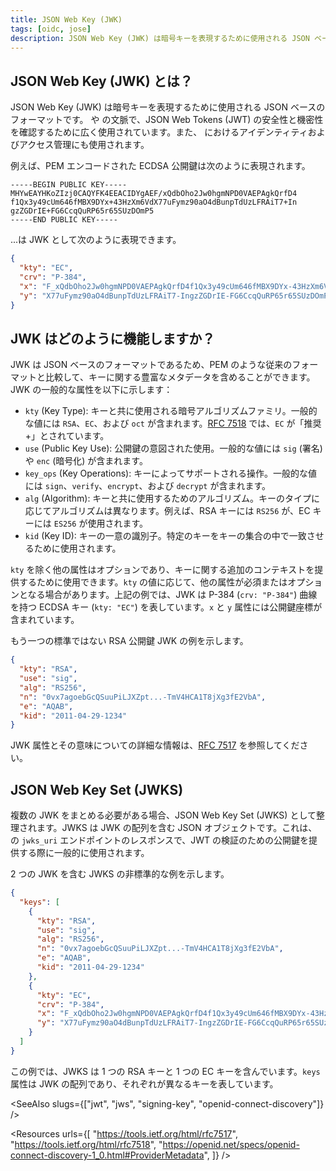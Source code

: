 ```yaml
---
title: JSON Web Key (JWK)
tags: [oidc, jose]
description: JSON Web Key (JWK) は暗号キーを表現するために使用される JSON ベースのフォーマットです。複数の JWK をまとめる必要がある場合、JSON Web Key Set (JWKS) として整理されます。
---
```


## JSON Web Key (JWK) とは？

JSON Web Key (JWK) は暗号キーを表現するために使用される JSON ベースのフォーマットです。<Ref slug="jws" /> や <Ref slug="jwe" /> の文脈で、<Ref slug="jwt">JSON Web Tokens (JWT)</Ref> の安全性と機密性を確認するために広く使用されています。また、<Ref slug="openid-connect" /> におけるアイデンティティおよびアクセス管理にも使用されます。

例えば、PEM エンコードされた ECDSA 公開鍵は次のように表現されます。

```
-----BEGIN PUBLIC KEY-----
MHYwEAYHKoZIzj0CAQYFK4EEACIDYgAEF/xQdbOho2Jw0hgmNPD0VAEPAgkQrfD4
f1Qx3y49cUm646fMBX9DYx+43HzXm6VdX77uFymz90aO4dBunpTdUzLFRAiT7+In
gzZGDrIE+FG6CcqQuRP65r65SUzDOmP5
-----END PUBLIC KEY-----
```

...は JWK として次のように表現できます。

```json
{
  "kty": "EC",
  "crv": "P-384",
  "x": "F_xQdbOho2Jw0hgmNPD0VAEPAgkQrfD4f1Qx3y49cUm646fMBX9DYx-43HzXm6Vd",
  "y": "X77uFymz90aO4dBunpTdUzLFRAiT7-IngzZGDrIE-FG6CcqQuRP65r65SUzDOmP5"
}
```

## JWK はどのように機能しますか？

JWK は JSON ベースのフォーマットであるため、PEM のような従来のフォーマットと比較して、キーに関する豊富なメタデータを含めることができます。JWK の一般的な属性を以下に示します：

- `kty` (Key Type): キーと共に使用される暗号アルゴリズムファミリ。一般的な値には `RSA`、`EC`、および `oct` が含まれます。[RFC 7518](https://datatracker.ietf.org/doc/html/rfc7518) では、`EC` が「推奨+」とされています。
- `use` (Public Key Use): 公開鍵の意図された使用。一般的な値には `sig` (署名) や `enc` (暗号化) が含まれます。
- `key_ops` (Key Operations): キーによってサポートされる操作。一般的な値には `sign`、`verify`、`encrypt`、および `decrypt` が含まれます。
- `alg` (Algorithm): キーと共に使用するためのアルゴリズム。キーのタイプに応じてアルゴリズムは異なります。例えば、RSA キーには `RS256` が、EC キーには `ES256` が使用されます。
- `kid` (Key ID): キーの一意の識別子。特定のキーをキーの集合の中で一致させるために使用されます。

`kty` を除く他の属性はオプションであり、キーに関する追加のコンテキストを提供するために使用できます。`kty` の値に応じて、他の属性が必須またはオプションとなる場合があります。上記の例では、JWK は P-384 (`crv: "P-384"`) 曲線を持つ ECDSA キー (`kty: "EC"`) を表しています。`x` と `y` 属性には公開鍵座標が含まれています。

もう一つの標準ではない RSA 公開鍵 JWK の例を示します。

```json
{
  "kty": "RSA",
  "use": "sig",
  "alg": "RS256",
  "n": "0vx7agoebGcQSuuPiLJXZpt...-TmV4HCA1T8jXg3fE2VbA",
  "e": "AQAB",
  "kid": "2011-04-29-1234"
}
```

JWK 属性とその意味についての詳細な情報は、[RFC 7517](https://datatracker.ietf.org/doc/html/rfc7517) を参照してください。

## JSON Web Key Set (JWKS)

複数の JWK をまとめる必要がある場合、JSON Web Key Set (JWKS) として整理されます。JWKS は JWK の配列を含む JSON オブジェクトです。これは、<Ref slug="openid-connect-discovery" /> の `jwks_uri` エンドポイントのレスポンスで、JWT <Ref slug="signing-key" /> の検証のための公開鍵を提供する際に一般的に使用されます。

2 つの JWK を含む JWKS の非標準的な例を示します。

```json
{
  "keys": [
    {
      "kty": "RSA",
      "use": "sig",
      "alg": "RS256",
      "n": "0vx7agoebGcQSuuPiLJXZpt...-TmV4HCA1T8jXg3fE2VbA",
      "e": "AQAB",
      "kid": "2011-04-29-1234"
    },
    {
      "kty": "EC",
      "crv": "P-384",
      "x": "F_xQdbOho2Jw0hgmNPD0VAEPAgkQrfD4f1Qx3y49cUm646fMBX9DYx-43HzXm6Vd",
      "y": "X77uFymz90aO4dBunpTdUzLFRAiT7-IngzZGDrIE-FG6CcqQuRP65r65SUzDOmP5"
    }
  ]
}
```

この例では、JWKS は 1 つの RSA キーと 1 つの EC キーを含んでいます。`keys` 属性は JWK の配列であり、それぞれが異なるキーを表しています。

<SeeAlso slugs={["jwt", "jws", "signing-key", "openid-connect-discovery"]} />

<Resources
  urls={[
    "https://tools.ietf.org/html/rfc7517",
    "https://tools.ietf.org/html/rfc7518",
    "https://openid.net/specs/openid-connect-discovery-1_0.html#ProviderMetadata",
  ]}
/>

